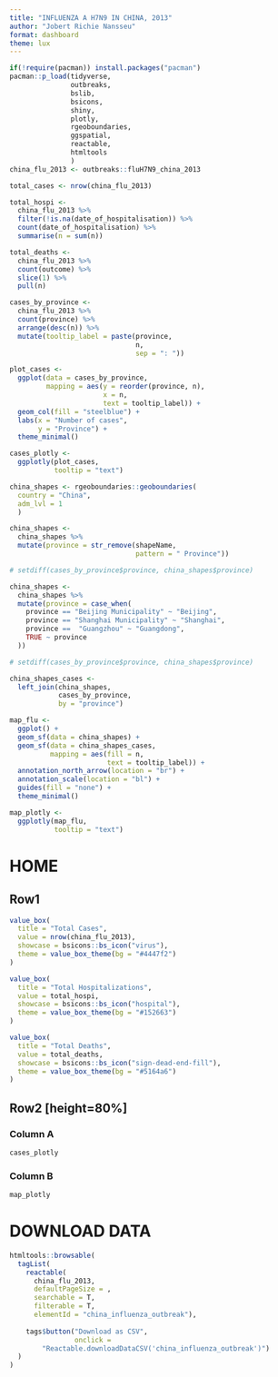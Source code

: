 ```yaml
---
title: "INFLUENZA A H7N9 IN CHINA, 2013"
author: "Jobert Richie Nansseu"
format: dashboard
theme: lux
---
```

```r
if(!require(pacman)) install.packages("pacman")
pacman::p_load(tidyverse,
               outbreaks,
               bslib,
               bsicons,
               shiny,
               plotly,
               rgeoboundaries,
               ggspatial,
               reactable,
               htmltools
               )
china_flu_2013 <- outbreaks::fluH7N9_china_2013
```

```r
total_cases <- nrow(china_flu_2013)

total_hospi <- 
  china_flu_2013 %>% 
  filter(!is.na(date_of_hospitalisation)) %>% 
  count(date_of_hospitalisation) %>% 
  summarise(n = sum(n))

total_deaths <- 
  china_flu_2013 %>% 
  count(outcome) %>% 
  slice(1) %>% 
  pull(n)
```

```r
cases_by_province <- 
  china_flu_2013 %>% 
  count(province) %>% 
  arrange(desc(n)) %>% 
  mutate(tooltip_label = paste(province,
                               n,
                               sep = ": "))

plot_cases <- 
  ggplot(data = cases_by_province,
         mapping = aes(y = reorder(province, n),
                       x = n,
                       text = tooltip_label)) +
  geom_col(fill = "steelblue") +
  labs(x = "Number of cases",
       y = "Province") +
  theme_minimal()

cases_plotly <- 
  ggplotly(plot_cases,
           tooltip = "text")

```

```r
china_shapes <- rgeoboundaries::geoboundaries(
  country = "China",
  adm_lvl = 1
  )

china_shapes <- 
  china_shapes %>% 
  mutate(province = str_remove(shapeName,
                               pattern = " Province"))

# setdiff(cases_by_province$province, china_shapes$province)

china_shapes <- 
  china_shapes %>% 
  mutate(province = case_when(
    province == "Beijing Municipality" ~ "Beijing",
    province == "Shanghai Municipality" ~ "Shanghai",
    province ==  "Guangzhou" ~ "Guangdong",
    TRUE ~ province
  ))

# setdiff(cases_by_province$province, china_shapes$province)

china_shapes_cases <- 
  left_join(china_shapes,
            cases_by_province,
            by = "province")

map_flu <- 
  ggplot() +
  geom_sf(data = china_shapes) +
  geom_sf(data = china_shapes_cases,
          mapping = aes(fill = n,
                        text = tooltip_label)) +
  annotation_north_arrow(location = "br") +
  annotation_scale(location = "bl") +
  guides(fill = "none") +
  theme_minimal()

map_plotly <- 
  ggplotly(map_flu,
           tooltip = "text")
```


# HOME

## Row1 {height=20%}

```r
value_box(
  title = "Total Cases",
  value = nrow(china_flu_2013),
  showcase = bsicons::bs_icon("virus"),
  theme = value_box_theme(bg = "#4447f2")
)
```

```r
value_box(
  title = "Total Hospitalizations",
  value = total_hospi,
  showcase = bsicons::bs_icon("hospital"),
  theme = value_box_theme(bg = "#152663")
)
```

```r
value_box(
  title = "Total Deaths",
  value = total_deaths,
  showcase = bsicons::bs_icon("sign-dead-end-fill"),
  theme = value_box_theme(bg = "#5164a6")
)
```

## Row2 [height=80%]

### Column A {width=40%}
```r
cases_plotly
```


### Column B {width=60%}

```r
map_plotly
```

# DOWNLOAD DATA

```r
htmltools::browsable(
  tagList(
    reactable(
      china_flu_2013,
      defaultPageSize = ,
      searchable = T,
      filterable = T,
      elementId = "china_influenza_outbreak"),
    
    tags$button("Download as CSV",
                onclick = 
        "Reactable.downloadDataCSV('china_influenza_outbreak')")
  )
)
```

